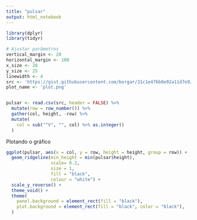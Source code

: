 ---
title: "pulsar"
output: html_notebook
---

```{r}
library(dplyr)
library(tidyr)

# Ajustar parâmetros
vertical_margin <- 20
horizontal_margin <- 100
x_size <- 28
y_size <- 25
linewidth <- 4
src <- 'https://gist.githubusercontent.com/borgar/31c1e476b8e92a11d7e9/raw/0fae97dab6830ecee185a63c1cee0008f6778ff6/pulsar.csv'
plot_name <- 'plot.png'


pulsar <- read.csv(src, header = FALSE) %>%
  mutate(row = row_number()) %>%
  gather(col, height, -row) %>%
  mutate(
    col = sub("^V", "", col) %>% as.integer()
  )
```

Plotando o gráfico
```{r}
ggplot(pulsar, aes(x = col, y = row, height = height, group = row)) +
  geom_ridgeline(min_height = min(pulsar$height),
                 scale= 0.2,
                 size = 1,
                 fill = "black",
                 colour = "white") +
  scale_y_reverse() +
  theme_void() +
  theme(
    panel.background = element_rect(fill = "black"),
    plot.background = element_rect(fill = "black", color = "black"),
  )
```

